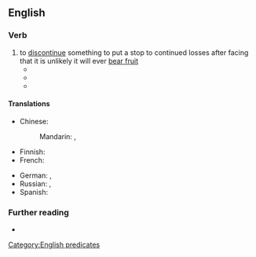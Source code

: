 ==English==

===Verb===
{{en-verb|cut<,,cut> one's losses}}

# to [[discontinue]] something to put a stop to continued losses after facing that it is unlikely it will ever [[bear fruit]]
#*{{quote-book
|en
|year=2007
|author=Catherine Weber
|title=A Woman's Guide to Overcoming Depression
|pageurl=https://books.google.com/books?id=WNgdN_QZEbkC&pg=PT47
|isbn=1441202099
|page=47
|publisher=Baker Books
|passage=But our culture has reinforced the belief that a good marriage just happens, and if it doesn't, you should simply '''cut your losses''' and move on to the next partner. After all, that's what we see in the movies.}}
#*{{quote-book
|en
|year=2011
|author=Ann C. Logue
|title=Day Trading For Dummies
|pageurl=https://books.google.com/books?id=wLE4voOl5jYC&pg=PA43
|isbn=1118051815
|page=43
|publisher=John Wiley & Sons
|passage=I mentioned already in this chapter that you need to '''cut your losses''' before they drag you down. No matter how much it hurts and no matter how much you believe that you are right, you need to close out a losing position and move on.}}
#*{{quote-book
|en
|year=2017
|author=Meera Lester
|title=Rituals for Life: Find Meaning in Your Everyday Moments
|pageurl=https://books.google.com/books?id=UlPdDgAAQBAJ&pg=PA174
|isbn=1507205252
|page=174
|publisher=Simon and Schuster
|passage=Sometimes when things are not going as you expected, it's better to '''cut your losses''' and move on than to hang on and deal with the stress, financial drain, emotional drag, and loss of time.}}

====Translations====
{{trans-top|discontinue an effort that seems unlikely to ever bear fruit}}
* Chinese:
*: Mandarin: {{t|cmn|[[減少]][[損失]]}}, {{t|cmn|[[减少]][[损失]]|tr=jiǎnshǎo sǔnshī}}
* Finnish: {{t|fi|[[rajata]] [[tappio]]}}
* French: {{t+|fr|arrêter les frais}}
{{trans-mid}}
* German: {{t|de|die [[Verluste]] [[begrenzen]]}}, {{t|de|einen [[hart]]en [[Schnitt]] machen}}
* Russian: {{t|ru|фикси́ровать убы́тки|impf}}, {{t|ru|зафикси́ровать убы́тки|pf}}
* Spanish: {{t+|es|cortar por lo sano}}
{{trans-bottom}}

===Further reading===
* {{pedia|sunk cost}}

[[Category:English predicates]]
